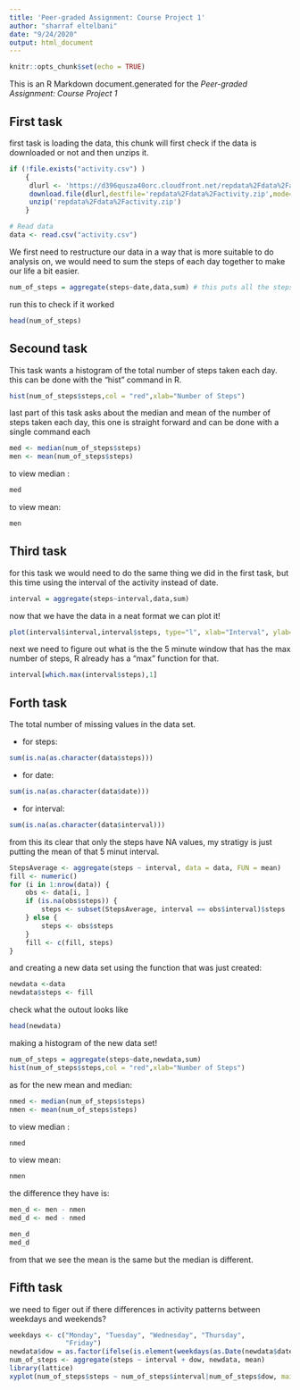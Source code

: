 ```yaml
---
title: 'Peer-graded Assignment: Course Project 1'
author: "sharraf eltelbani"
date: "9/24/2020"
output: html_document
---
```


```r
knitr::opts_chunk$set(echo = TRUE)
```


This is an R Markdown document.generated for the *Peer-graded Assignment: Course Project 1*  

## First task  

first task is loading the data, this chunk will first check if the data is downloaded or not and then unzips it.
```r
if (!file.exists("activity.csv") )
    {
     dlurl <- 'https://d396qusza40orc.cloudfront.net/repdata%2Fdata%2Factivity.zip'  
     download.file(dlurl,destfile='repdata%2Fdata%2Factivity.zip',mode='wb')  
     unzip('repdata%2Fdata%2Factivity.zip')
    }

# Read data
data <- read.csv("activity.csv")
```

We first need to restructure our data in a way that is more suitable to do analysis on, we would need to sum the steps of each day together to make our life a bit easier.
```r
num_of_steps = aggregate(steps~date,data,sum) # this puts all the steps of each day together
```

run this to check if it worked  

```r
head(num_of_steps)
```

## Secound task

This task wants a histogram of the total number of steps taken each day.  
this can be done with the "hist" command in R.
```r
hist(num_of_steps$steps,col = "red",xlab="Number of Steps")
```

last part of this task asks about the median and mean of the number of steps taken each day, this one is straight forward and can be done with a single command each

```r
med <- median(num_of_steps$steps)
men <- mean(num_of_steps$steps)

```

to view median :
```r
med
```

to view mean:
```r
men
```

## Third task

for this task we would need to do the same thing we did in the first task, but this time using the interval of the activity instead of date.

```r
interval = aggregate(steps~interval,data,sum)
```

now that we have the data in a neat format we can plot it!

```r
plot(interval$interval,interval$steps, type="l", xlab="Interval", ylab="Number of Steps",main="Average # of Steps per Day by Interval")
```

next we need to figure out what is the the 5 minute window that has the max number of steps, R already has a "max" function for that.

```R
interval[which.max(interval$steps),1]
```

## Forth task

The total number of missing values in the data set.  

* for steps:
```r
sum(is.na(as.character(data$steps)))
```

* for date:

```r
sum(is.na(as.character(data$date)))
```

* for interval:
```r
sum(is.na(as.character(data$interval)))

```

from this its clear that only the steps have NA values, my stratigy is just putting the mean of that 5 minut interval.
```r
StepsAverage <- aggregate(steps ~ interval, data = data, FUN = mean)
fill <- numeric()
for (i in 1:nrow(data)) {
    obs <- data[i, ]
    if (is.na(obs$steps)) {
        steps <- subset(StepsAverage, interval == obs$interval)$steps
    } else {
        steps <- obs$steps
    }
    fill <- c(fill, steps)
}
```

and creating a new data set using the function that was just created:

```r
newdata <-data
newdata$steps <- fill
```

check what the outout looks like

```r
head(newdata)
```

making a histogram of the new data set!

```r
num_of_steps = aggregate(steps~date,newdata,sum)
hist(num_of_steps$steps,col = "red",xlab="Number of Steps")

```

as for the new mean and median:

```r
nmed <- median(num_of_steps$steps)
nmen <- mean(num_of_steps$steps)

```

to view median :
```r
nmed
```

to view mean:
```r
nmen
```

the difference they have is:

```r
men_d <- men - nmen
med_d <- med - nmed

men_d
med_d
```

from that we see the mean is the same but the median is different.


## Fifth task

we need to figer out if there differences in activity patterns between weekdays and weekends?

```r
weekdays <- c("Monday", "Tuesday", "Wednesday", "Thursday", 
              "Friday")
newdata$dow = as.factor(ifelse(is.element(weekdays(as.Date(newdata$date)),weekdays), "Weekday", "Weekend"))
num_of_steps <- aggregate(steps ~ interval + dow, newdata, mean)
library(lattice)
xyplot(num_of_steps$steps ~ num_of_steps$interval|num_of_steps$dow, main="Average Steps per Day by Interval",xlab="Interval", ylab="Steps",layout=c(1,2), type="l")
```





